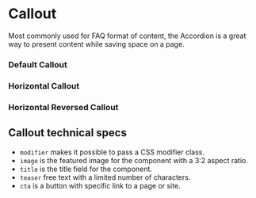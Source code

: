 
<Meta of={CalloutStories} />

# Callout

Most commonly used for FAQ format of content, the Accordion is a great way to present content while saving space on a page.

### Default Callout

<Canvas of={CalloutStories.Stacked} />

### Horizontal Callout

<Canvas of={CalloutStories.Horizontal} />

### Horizontal Reversed Callout

<Canvas of={CalloutStories.Reversed} />

## Callout technical specs

* `modifier` makes it possible to pass a CSS modifier class.
* `image` is the featured image for the component with a 3:2 aspect ratio.
* `title` is the title field for the component.
* `teaser` free text with a limited number of characters.
* `cta` is a button with specific link to a page or site.
